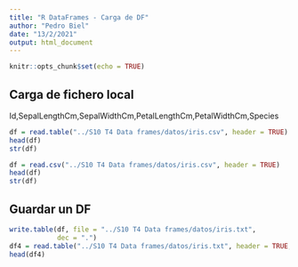 ---
title: "R DataFrames - Carga de DF"
author: "Pedro Biel"
date: "13/2/2021"
output: html_document
---

```{r setup, include=FALSE}
knitr::opts_chunk$set(echo = TRUE)
```

## Carga de fichero local

Id,SepalLengthCm,SepalWidthCm,PetalLengthCm,PetalWidthCm,Species

```{r}
df = read.table("../S10 T4 Data frames/datos/iris.csv", header = TRUE)
head(df)
str(df)
```

```{r}
df = read.csv("../S10 T4 Data frames/datos/iris.csv", header = TRUE)
head(df)
str(df)
```

## Guardar un DF

```{r}
write.table(df, file = "../S10 T4 Data frames/datos/iris.txt", 
            dec = ".")
df4 = read.table("../S10 T4 Data frames/datos/iris.txt", header = TRUE, dec = ".")
head(df4)
```

